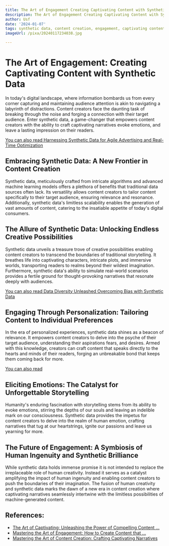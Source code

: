 ```yaml
---
title: The Art of Engagement Creating Captivating Content with Synthetic Data
description: The Art of Engagement Creating Captivating Content with Synthetic Data
author: Usf
date: '2024-01-07'
tags: synthetic data, content creation, engagement, captivating content
imageUrl: /pixa/20240117234038.jpg

---
```

# The Art of Engagement: Creating Captivating  Content with Synthetic Data

In today's digital landscape, where information bombards us  from every corner capturing and maintaining audience attention is akin to navigating a labyrinth of distractions. Content creators face the daunting task of breaking through the  noise and forging a connection with their  target audience. Enter synthetic data, a game-changer that empowers content creators with the ability to craft captivating narratives evoke emotions, and leave a lasting impression on their readers.

[You can also read Harnessing Synthetic Data for Agile Advertising and Real-Time Optimization](Harnessing%20Synthetic%20Data%20for%20Agile%20Advertising%20and%20Real-Time%20Optimization)


## Embracing Synthetic Data: A New  Frontier in Content Creation

Synthetic data, meticulously crafted from intricate  algorithms and advanced machine learning  models  offers a plethora of benefits that traditional  data sources often  lack.  Its versatility allows content creators to tailor  content specifically to their target audience, ensuring relevance  and resonance. Additionally, synthetic data's limitless scalability enables the generation of vast amounts of content,  catering to the  insatiable appetite of  today's digital consumers.

## The Allure of Synthetic Data: Unlocking Endless Creative Possibilities

Synthetic data unveils a treasure trove  of creative possibilities enabling content creators to transcend the  boundaries of traditional storytelling. It breathes life into captivating characters, intricate plots, and immersive worlds, transporting readers to realms beyond their wildest imagination. Furthermore, synthetic data's  ability to simulate  real-world scenarios provides a fertile ground for thought-provoking narratives that resonate deeply with audiences.

[You  can also read Data Diversity  Unleashed Overcoming Bias with Synthetic Data](Data%20Diversity%20Unleashed%20Overcoming%20Bias%20with%20Synthetic%20Data)


## Engaging Through Personalization:  Tailoring Content to Individual Preferences

In the era of personalized experiences, synthetic  data shines as a beacon of relevance. It empowers  content creators  to  delve into  the psyche of  their  target audience, understanding their aspirations fears, and  desires. Armed with this knowledge, creators can craft content that speaks directly  to the hearts and minds of their readers, forging an unbreakable bond that keeps them coming back for more.

[You can also read ]()


## Eliciting  Emotions: The Catalyst for Unforgettable Storytelling

Humanity's enduring fascination  with storytelling stems from its ability to  evoke emotions, stirring the depths of our souls and leaving an indelible mark on our consciousness. Synthetic data provides the impetus for content creators to delve into the realm of human  emotion, crafting narratives that tug at our heartstrings, ignite our passions and leave us yearning  for more.

## The Future of Engagement: A Symbiosis of Human Ingenuity and Synthetic  Brilliance

While  synthetic data holds immense promise it is not intended to replace the irreplaceable role of  human creativity. Instead it serves as a  catalyst amplifying the impact of human  ingenuity and enabling content creators to push the boundaries of  their imagination. The fusion  of human creativity and synthetic data marks  the dawn of a new era in content creation where captivating narratives seamlessly intertwine with the limitless possibilities of machine-generated content.

## References:
- [The Art of Captivating: Unleashing the Power of Compelling Content ...](https://www.linkedin.com/pulse/art-captivating-unleashing-power-compelling)
- [Mastering the Art of Engagement: How to Create Content that ...](https://www.ballantine.com/mastering-the-art-of-engagement-how-to-create-content-that-captivates-your-audience/)
- [Mastering the Art of Content Creation: Crafting Captivating Narratives](https://proximitysolutions.medium.com/mastering-the-art-of-content-creation-crafting-captivating-narratives-ad30a32b1337)
